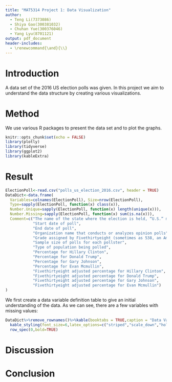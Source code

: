 ```yaml
---
title: "MAT5314 Project 1: Data Visualization"
author: 
  - Teng Li(7373086)
  - Shiya Gao(300381032) 
  - Chuhan Yue(300376046)
  - Yang Lyu(8701121)
output: pdf_document
header-includes: 
  - \renewcommand{\and}{\\}
---
```


# Introduction
A data set of the 2016 US election polls was given. In this project we aim to understand the data structure by creating various visualizations.  

# Method
We use various R packages to present the data set and to plot the graphs.
```r
knitr::opts_chunk$set(echo = FALSE)
library(plotly)
library(tidyverse)
library(ggplot2)
library(kableExtra)
```

# Result
```r
ElectionPoll<-read.csv("polls_us_election_2016.csv", header = TRUE)
DataDict<-data.frame(
  Variables=colnames(ElectionPoll), Size=nrow(ElectionPoll), 
  Type=sapply(ElectionPoll, function(x) class(x)),
  Number.Unique=sapply(ElectionPoll, function(x) length(unique(x))),
  Number.Missing=sapply(ElectionPoll, function(x) sum(is.na(x))),
  Comment=c("The name of the state where the election is held, “U.S.” means national polls",
            "Start date of poll",
            "End date of poll",
            "Organization name that conducts or analyzes opinion polls",
            "Grade assigned by Fivethirtyeight (sometimes as 538, an American website that focuses on opinion poll) to pollster",
            "Sample size of polls for each pollster",
            "Type of population being polled",
            "Percentage for Hillary Clinton",
            "Percentage for Donald Trump",
            "Percentage for Gary Johnson",
            "Percentage for Evan Mcmullin",
            "Fivethirtyeight adjusted percentage for Hillary Clinton",
            "Fivethirtyeight adjusted percentage for Donald Trump", 
            "Fivethirtyeight adjusted percentage for Gary Johnson",  
            "Fivethirtyeight adjusted percentage for Evan Mcmullin")
)
```

We first create a data variable definition table to give an initial understanding of the data. As we can see, there are a few variables with missing values:
```r
DataDict%>%remove_rownames()%>%kable(booktabs = TRUE,caption = "Data Variable Definition")%>%
  kable_styling(font_size=6,latex_options=c("striped","scale_down","hold_position"))%>%
  row_spec(0,bold=TRUE)
```

# Discussion

# Conclusion
